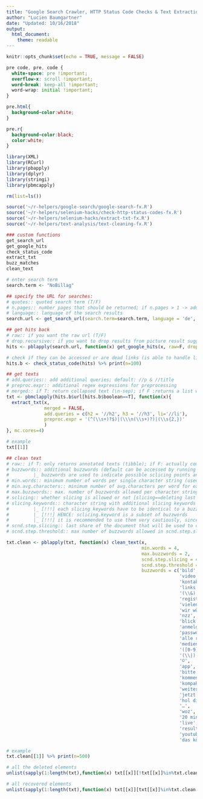 ```yaml
---
title: "Google Search Crawler, HTTP Status Code Checks & Text Extraction [1.1]"
author: "Lucien Baumgartner"
date: "Updated: 10/16/2018"
output: 
  html_document:
    theme: readable 
---
```

```r
knitr::opts_chunk$set(echo = TRUE, message = FALSE)
```

```css
pre code, pre, code {
  white-space: pre !important;
  overflow-x: scroll !important;
  word-break: keep-all !important;
  word-wrap: initial !important;
}

pre.html{
  background-color:white;
}

pre.r{
  background-color:black;
  color:white;
}
```

```r
library(XML)
library(RCurl)
library(pbapply)
library(dplyr)
library(stringi)
library(pbmcapply)

rm(list=ls())

source('~/r-helpers/google-search/google-search-fx.R')
source('~/r-helpers/selenium-hacks/check-http-status-codes-fx.R')
source('~/r-helpers/selenium-hacks/extract-txt-fx.R')
source('~/r-helpers/text-analysis/text-cleaning-fx.R')

### custom functions
get_search_url
get_google_hits
check_status_code
extract_txt
buzz_matches
clean_text

# enter search term
search.term <- "NoBillag"

## specify the URL for searches:
# quotes:: quoted search term (T/F)
# n.pages:: number pages that should be returned; if n.pages > 1 -> additional urls are gerated for each page
# language:: language of the search results 
search.url <- get_search_url(search.term=search.term, language = 'de', quotes=F, n.pages=2)

## get hits back
# raw:: if you want the raw url (T/F)
# drop.recursive:: if you want to drop results from picture result suggestions etc. (T/F)
hits <- pblapply(search.url, function(x) get_google_hits(x, raw=F, drop.recursives = T))

# check if they can be accessed or are dead links (is able to handle lists and vectors!)
hits.b <- check_status_code(hits) %>% print(n=100)

## get texts
# add.queries:: add additional queries; default: //p & //title
# preproc.expr:: additional regex expressions for preprocessing
# merged:: if T: return collapsed text (\n-sep); if F :returns a list with character strings (contents for each html-element)
txt <- pbmclapply(hits.b$url[hits.b$boolean==T], function(x){
  extract_txt(x,
              merged = FALSE,
              add.queries = c(h2 = '//h2', h3 = '//h3', li='//li'), 
              preproc.expr = '(^(\\s+)?$)|(\\\n(\\s+)?)|(\\s{2,})'
              )
}, mc.cores=4)

# example
txt[[1]]

## clean text
# raw:: if T: only returns annotated texts (tibble); if F: actually computes transformations
# buzzwords:: additional buzzwords (default can be accessed by running `default.buzzwords`)
#         |_ buzzwords are used to indicate possible sclicing points and to compute filter conditions
# min.words:: minimum number of words per single character string (used for filtering, default: 3)
# min.avg.characters:: minimum number of avg.characters per word for each single character string (used for filtering, default: 3)
# max.buzzwords:: max. number of buzzwords allowed per character string (default: 2)
# sclicing:: whether slicing is allowed or not [slicing==deleting last part of text according to user-specified conditions] (T/F)
# slicing.keywords:: character string with additional slicing keywords (default can be accessed by running `default.slicing.keywords`)
#         |_ [!!!] each slicing keywords have to be identical to a buzzword
#         |_ [!!!] HENCE: sclicing.keyword is a subset of buzzwords
#         |_ [!!!] it is recommended to use them very cautiously, since they lead to deletions of whole text parts
# scnd.step.slicing:: last share of the document that will be used to compute the sum buzzwords (default: 3; meaning: last third of the document)
# scnd.step.threshold:: max number of buzzwords allowed in scnd.step.slicing before proceeding to slice the data (default: 4)

txt.clean <- pblapply(txt, function(x) clean_text(x,
                                                  min.words = 4,
                                                  max.buzzwords = 2,
                                                  scnd.step.slicing = 4, 
                                                  scnd.step.threshold = 15,
                                                  buzzwords = c('bild',
                                                                'video',
                                                                'kontakt', 
                                                                'links',
                                                                '(\\&)',
                                                                'registrier',
                                                                'vielen dank',
                                                                'wir wünschen ihnen',
                                                                'nzz', 
                                                                'blick',
                                                                'anmeld',
                                                                'passwort',
                                                                'alle rechte',
                                                                'medienwoche',
                                                                '([0-9]{5,})',
                                                                '(\\|)',
                                                                '©',
                                                                'app',
                                                                'bitte',
                                                                'kommentar',
                                                                'kompaktansicht',
                                                                'weiterlesen',
                                                                'jetzt spenden',
                                                                'hol dir',
                                                                '…',
                                                                'woz',
                                                                '20 minuten',
                                                                'live',
                                                                'resultate',
                                                                'youtube',
                                                                'das könnte sie interessieren')))

# example
txt.clean[[1]] %>% print(n=500)

# all the deleted elements 
unlist(sapply(1:length(txt),function(x) txt[[x]][!txt[[x]]%in%txt.clean[[x]]$txt]))

# all recovered elements
unlist(sapply(1:length(txt),function(x) txt[[x]][txt[[x]]%in%txt.clean[[x]]$txt]))
```


